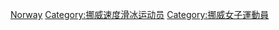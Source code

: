 [[Category:各国女子速度滑冰运动员|Norway]]
[[Category:挪威速度滑冰运动员|Category:挪威速度滑冰运动员]]
[[Category:挪威女子運動員|Category:挪威女子運動員]]